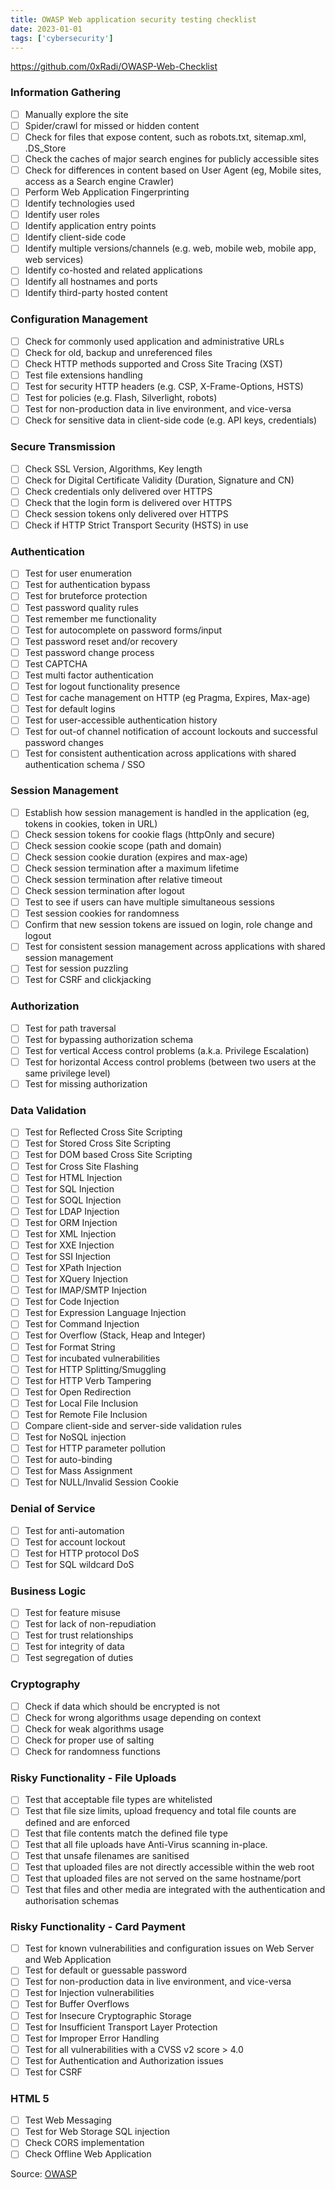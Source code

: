 ```yaml
---
title: OWASP Web application security testing checklist
date: 2023-01-01
tags: ['cybersecurity']
---
```


https://github.com/0xRadi/OWASP-Web-Checklist

### Information Gathering

- [ ] Manually explore the site
- [ ] Spider/crawl for missed or hidden content
- [ ] Check for files that expose content, such as robots.txt, sitemap.xml, .DS_Store
- [ ] Check the caches of major search engines for publicly accessible sites
- [ ] Check for differences in content based on User Agent (eg, Mobile sites, access as a Search engine Crawler)
- [ ] Perform Web Application Fingerprinting
- [ ] Identify technologies used
- [ ] Identify user roles
- [ ] Identify application entry points
- [ ] Identify client-side code
- [ ] Identify multiple versions/channels (e.g. web, mobile web, mobile app, web services)
- [ ] Identify co-hosted and related applications
- [ ] Identify all hostnames and ports
- [ ] Identify third-party hosted content

### Configuration Management

- [ ] Check for commonly used application and administrative URLs
- [ ] Check for old, backup and unreferenced files
- [ ] Check HTTP methods supported and Cross Site Tracing (XST)
- [ ] Test file extensions handling
- [ ] Test for security HTTP headers (e.g. CSP, X-Frame-Options, HSTS)
- [ ] Test for policies (e.g. Flash, Silverlight, robots)
- [ ] Test for non-production data in live environment, and vice-versa
- [ ] Check for sensitive data in client-side code (e.g. API keys, credentials)

### Secure Transmission

- [ ] Check SSL Version, Algorithms, Key length
- [ ] Check for Digital Certificate Validity (Duration, Signature and CN)
- [ ] Check credentials only delivered over HTTPS
- [ ] Check that the login form is delivered over HTTPS
- [ ] Check session tokens only delivered over HTTPS
- [ ] Check if HTTP Strict Transport Security (HSTS) in use

### Authentication

- [ ] Test for user enumeration
- [ ] Test for authentication bypass
- [ ] Test for bruteforce protection
- [ ] Test password quality rules
- [ ] Test remember me functionality
- [ ] Test for autocomplete on password forms/input
- [ ] Test password reset and/or recovery
- [ ] Test password change process
- [ ] Test CAPTCHA
- [ ] Test multi factor authentication
- [ ] Test for logout functionality presence
- [ ] Test for cache management on HTTP (eg Pragma, Expires, Max-age)
- [ ] Test for default logins
- [ ] Test for user-accessible authentication history
- [ ] Test for out-of channel notification of account lockouts and successful password changes
- [ ] Test for consistent authentication across applications with shared authentication schema / SSO

### Session Management

- [ ] Establish how session management is handled in the application (eg, tokens in cookies, token in URL)
- [ ] Check session tokens for cookie flags (httpOnly and secure)
- [ ] Check session cookie scope (path and domain)
- [ ] Check session cookie duration (expires and max-age)
- [ ] Check session termination after a maximum lifetime
- [ ] Check session termination after relative timeout
- [ ] Check session termination after logout
- [ ] Test to see if users can have multiple simultaneous sessions
- [ ] Test session cookies for randomness
- [ ] Confirm that new session tokens are issued on login, role change and logout
- [ ] Test for consistent session management across applications with shared session management
- [ ] Test for session puzzling
- [ ] Test for CSRF and clickjacking

### Authorization

- [ ] Test for path traversal
- [ ] Test for bypassing authorization schema
- [ ] Test for vertical Access control problems (a.k.a. Privilege Escalation)
- [ ] Test for horizontal Access control problems (between two users at the same privilege level)
- [ ] Test for missing authorization

### Data Validation

- [ ] Test for Reflected Cross Site Scripting
- [ ] Test for Stored Cross Site Scripting
- [ ] Test for DOM based Cross Site Scripting
- [ ] Test for Cross Site Flashing
- [ ] Test for HTML Injection
- [ ] Test for SQL Injection
- [ ] Test for SOQL Injection
- [ ] Test for LDAP Injection
- [ ] Test for ORM Injection
- [ ] Test for XML Injection
- [ ] Test for XXE Injection
- [ ] Test for SSI Injection
- [ ] Test for XPath Injection
- [ ] Test for XQuery Injection
- [ ] Test for IMAP/SMTP Injection
- [ ] Test for Code Injection
- [ ] Test for Expression Language Injection
- [ ] Test for Command Injection
- [ ] Test for Overflow (Stack, Heap and Integer)
- [ ] Test for Format String
- [ ] Test for incubated vulnerabilities
- [ ] Test for HTTP Splitting/Smuggling
- [ ] Test for HTTP Verb Tampering
- [ ] Test for Open Redirection
- [ ] Test for Local File Inclusion
- [ ] Test for Remote File Inclusion
- [ ] Compare client-side and server-side validation rules
- [ ] Test for NoSQL injection
- [ ] Test for HTTP parameter pollution
- [ ] Test for auto-binding
- [ ] Test for Mass Assignment
- [ ] Test for NULL/Invalid Session Cookie

### Denial of Service

- [ ] Test for anti-automation
- [ ] Test for account lockout
- [ ] Test for HTTP protocol DoS
- [ ] Test for SQL wildcard DoS

### Business Logic

- [ ] Test for feature misuse
- [ ] Test for lack of non-repudiation
- [ ] Test for trust relationships
- [ ] Test for integrity of data
- [ ] Test segregation of duties

### Cryptography

- [ ] Check if data which should be encrypted is not
- [ ] Check for wrong algorithms usage depending on context
- [ ] Check for weak algorithms usage
- [ ] Check for proper use of salting
- [ ] Check for randomness functions

### Risky Functionality - File Uploads

- [ ] Test that acceptable file types are whitelisted
- [ ] Test that file size limits, upload frequency and total file counts are defined and are enforced
- [ ] Test that file contents match the defined file type
- [ ] Test that all file uploads have Anti-Virus scanning in-place.
- [ ] Test that unsafe filenames are sanitised
- [ ] Test that uploaded files are not directly accessible within the web root
- [ ] Test that uploaded files are not served on the same hostname/port
- [ ] Test that files and other media are integrated with the authentication and authorisation schemas

### Risky Functionality - Card Payment

- [ ] Test for known vulnerabilities and configuration issues on Web Server and Web Application
- [ ] Test for default or guessable password
- [ ] Test for non-production data in live environment, and vice-versa
- [ ] Test for Injection vulnerabilities
- [ ] Test for Buffer Overflows
- [ ] Test for Insecure Cryptographic Storage
- [ ] Test for Insufficient Transport Layer Protection
- [ ] Test for Improper Error Handling
- [ ] Test for all vulnerabilities with a CVSS v2 score > 4.0
- [ ] Test for Authentication and Authorization issues
- [ ] Test for CSRF

### HTML 5

- [ ] Test Web Messaging
- [ ] Test for Web Storage SQL injection
- [ ] Check CORS implementation
- [ ] Check Offline Web Application

Source: [OWASP](https://www.owasp.org/index.php/Web_Application_Security_Testing_Cheat_Sheet)
